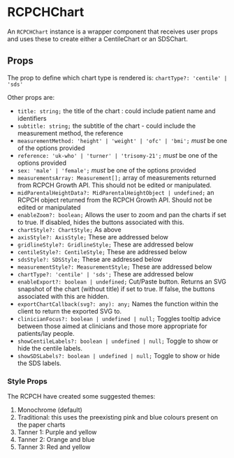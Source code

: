 

<Meta of={RCPCHChartStories} />

# RCPCHChart

An `RCPCHChart` instance is a wrapper component that receives user props and uses these to create either a CentileChart or an SDSChart.

<Canvas of={RCPCHChartStories.CentileChart} />

## Props

The prop to define which chart type is rendered is: `chartType?: 'centile' | 'sds'`

Other props are:

-   `title: string;` the title of the chart : could include patient name and identifiers
-   `subtitle: string;` the subtitle of the chart - could include the measurement method, the reference
-   `measurementMethod: 'height' | 'weight' | 'ofc' | 'bmi';` _must_ be one of the options provided
-   `reference: 'uk-who' | 'turner' | 'trisomy-21';` _must_ be one of the options provided
-   `sex: 'male' | 'female';` _must_ be one of the options provided
-   `measurementsArray: Measurement[];` array of measurements returned from RCPCH Growth API. This should not be edited or manipulated.
-   `midParentalHeightData?: MidParentalHeightObject | undefined;` an RCPCH object returned from the RCPCH Growth API. Should not be edited or manipulated
-   `enableZoom?: boolean;` Allows the user to zoom and pan the charts if set to true. If disabled, hides the buttons associated with this.
-   `chartStyle?: ChartStyle;` As above
-   `axisStyle?: AxisStyle;` These are addressed below
-   `gridlineStyle?: GridlineStyle;` These are addressed below
-   `centileStyle?: CentileStyle;` These are addressed below
-   `sdsStyle?: SDSStyle;` These are addressed below
-   `measurementStyle?: MeasurementStyle;` These are addressed below
-   `chartType?: 'centile' | 'sds';` These are addressed below
-   `enableExport?: boolean | undefined;` Cut/Paste button. Returns an SVG snapshot of the chart (without title) if set to true. If false, the buttons associated with this are hidden.
-   `exportChartCallback(svg?: any): any;` Names the function within the client to return the exported SVG to.
-   `clinicianFocus?: boolean | undefined | null;` Toggles tooltip advice between those aimed at clinicians and those more appropriate for patients/lay people.
-   `showCentileLabels?: boolean | undefined | null;` Toggle to show or hide the centile labels.
-   `showSDSLabels?: boolean | undefined | null;` Toggle to show or hide the SDS labels.

### Style Props

The RCPCH have created some suggested themes:

1. Monochrome (default)
2. Traditional: this uses the preexisting pink and blue colours present on the paper charts
3. Tanner 1: Purple and yellow
4. Tanner 2: Orange and blue
5. Tanner 3: Red and yellow
